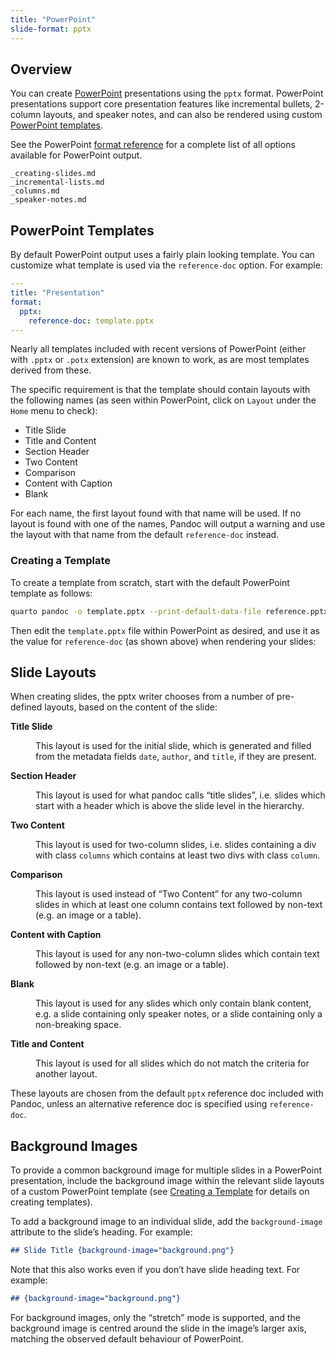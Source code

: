 ```yaml
---
title: "PowerPoint"
slide-format: pptx
---
```


## Overview

You can create [PowerPoint](https://en.wikipedia.org/wiki/Microsoft_PowerPoint) presentations using the `pptx` format. PowerPoint presentations support core presentation features like incremental bullets, 2-column layouts, and speaker notes, and can also be rendered using custom [PowerPoint templates].

See the PowerPoint [format reference](../reference/formats/presentations/pptx.qmd) for a complete list of all options available for PowerPoint output.

``` include
_creating-slides.md
_incremental-lists.md
_columns.md
_speaker-notes.md
```

## PowerPoint Templates

By default PowerPoint output uses a fairly plain looking template. You can customize what template is used via the `reference-doc` option. For example:

``` yaml
---
title: "Presentation"
format:
  pptx:
    reference-doc: template.pptx
---
```

Nearly all templates included with recent versions of PowerPoint (either with `.pptx` or `.potx` extension) are known to work, as are most templates derived from these.

The specific requirement is that the template should contain layouts with the following names (as seen within PowerPoint, click on `Layout` under the `Home` menu to check):

-   Title Slide
-   Title and Content
-   Section Header
-   Two Content
-   Comparison
-   Content with Caption
-   Blank

For each name, the first layout found with that name will be used. If no layout is found with one of the names, Pandoc will output a warning and use the layout with that name from the default `reference-doc` instead.

### Creating a Template

To create a template from scratch, start with the default PowerPoint template as follows:

```.bash
quarto pandoc -o template.pptx --print-default-data-file reference.pptx 
```

Then edit the `template.pptx` file within PowerPoint as desired, and use it as the value for `reference-doc` (as shown above) when rendering your slides:

## Slide Layouts

When creating slides, the pptx writer chooses from a number of pre-defined layouts, based on the content of the slide:

**Title Slide**

:   This layout is used for the initial slide, which is generated and filled from the metadata fields `date`, `author`, and `title`, if they are present.

**Section Header**

:   This layout is used for what pandoc calls "title slides", i.e. slides which start with a header which is above the slide level in the hierarchy.

**Two Content**

:   This layout is used for two-column slides, i.e. slides containing a div with class `columns` which contains at least two divs with class `column`.

**Comparison**

:   This layout is used instead of "Two Content" for any two-column slides in which at least one column contains text followed by non-text (e.g. an image or a table).

**Content with Caption**

:   This layout is used for any non-two-column slides which contain text followed by non-text (e.g. an image or a table).

**Blank**

:   This layout is used for any slides which only contain blank content, e.g. a slide containing only speaker notes, or a slide containing only a non-breaking space.

**Title and Content**

:   This layout is used for all slides which do not match the criteria for another layout.

These layouts are chosen from the default `pptx` reference doc included with Pandoc, unless an alternative reference doc is specified using `reference-doc`.

## Background Images

To provide a common background image for multiple slides in a PowerPoint presentation, include the background image within the relevant slide layouts of a custom PowerPoint template (see [Creating a Template] for details on creating templates).

To add a background image to an individual slide, add the `background-image` attribute to the slide's heading. For example:

``` markdown
## Slide Title {background-image="background.png"}
```

Note that this also works even if you don't have slide heading text. For example:

``` markdown
## {background-image="background.png"}
```

For background images, only the "stretch" mode is supported, and the background image is centred around the slide in the image's larger axis, matching the observed default behaviour of PowerPoint.
